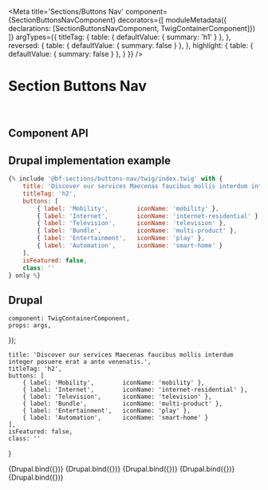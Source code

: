 

<Meta
    title='Sections/Buttons Nav'
    component={SectionButtonsNavComponent}
    decorators={[
        moduleMetadata({ declarations: [SectionButtonsNavComponent, TwigContainerComponent]})
    ]}
    argTypes={{
        titleTag: {
            table: { defaultValue: { summary: 'h1' } },
        },
        reversed: {
            table: { defaultValue: { summary: false } },
        },
        highlight: {
            table: { defaultValue: { summary: false } },
        }
    }}
/>


# Section Buttons Nav

<br/>


## Component API

<ArgsTable of={SectionButtonsNavComponent} />


## Drupal implementation example

```jsx
{% include '@bf-sections/buttons-nav/twig/index.twig' with {
    title: 'Discover our services Maecenas faucibus mollis interdum integer posuere erat a ante venenatis.',
    titleTag: 'h2',
    buttons: [
        { label: 'Mobility',        iconName: 'mobility' },
        { label: 'Internet',        iconName: 'internet-residential' },
        { label: 'Television',      iconName: 'television' },
        { label: 'Bundle',          iconName: 'multi-product' },
        { label: 'Entertainment',   iconName: 'play' },
        { label: 'Automation',      iconName: 'smart-home' }
    ],
    isFeatured: false,
    class: ''
} only %}
```


## Drupal

    component: TwigContainerComponent,
    props: args,
});

    title: 'Discover our services Maecenas faucibus mollis interdum integer posuere erat a ante venenatis.',
    titleTag: 'h2',
    buttons: [
        { label: 'Mobility',        iconName: 'mobility' },
        { label: 'Internet',        iconName: 'internet-residential' },
        { label: 'Television',      iconName: 'television' },
        { label: 'Bundle',          iconName: 'multi-product' },
        { label: 'Entertainment',   iconName: 'play' },
        { label: 'Automation',      iconName: 'smart-home' }
    ],
    isFeatured: false,
    class: ''
}

<Canvas withSource='none'>
    <Story
        name='Drupal'
        args={{
            elementPath: 'sections/buttons-nav/_doc/template.drupal',
            ...commonProps
        }}
    >
        {Drupal.bind({})}
    </Story>
</Canvas>

<Canvas withSource='none'>
    <Story
        name='Drupal - With description'
        args={{
            elementPath: 'sections/buttons-nav/_doc/template.drupal',
            ...commonProps,
            buttons: [
                { label: 'Mobility',        iconName: 'mobility',               description: 'Maecenas faucibus mollis interdum integer posuere erat a ante venenatis. Maecenas faucibus mollis interdum integer posuere erat a ante venenatis.' },
                { label: 'Internet',        iconName: 'internet-residential',   description: 'Maecenas faucibus mollis.' },
                { label: 'Television',      iconName: 'television',             description: 'Maecenas faucibus mollis interdum integer posuere erat a ante venenatis.' },
                { label: 'Bundle',          iconName: 'multi-product',          description: 'Maecenas faucibus.' },
                { label: 'Entertainment',   iconName: 'play'                    },
                { label: 'Automation',      iconName: 'smart-home',             description: 'Maecenas faucibus mollis interdum integer posuere erat a ante venenatis.' },
            ]
        }}
    >
        {Drupal.bind({})}
    </Story>
</Canvas>

<Canvas withSource='none'>
    <Story
        name='Drupal - With isFeatured'
        args={{
            elementPath: 'sections/buttons-nav/_doc/template.drupal',
            ...commonProps,
            buttons: [
                { label: 'Mobility',        iconName: 'mobility',               description: 'Maecenas faucibus mollis interdum integer posuere erat a ante venenatis. Maecenas faucibus mollis interdum integer posuere erat a ante venenatis.' },
                { label: 'Internet',        iconName: 'internet-residential',   description: 'Maecenas faucibus mollis.' },
                { label: 'Television',      iconName: 'television',             description: 'Maecenas faucibus mollis interdum integer posuere erat a ante venenatis.' },
                { label: 'Bundle',          iconName: 'multi-product',          description: 'Maecenas faucibus.' },
                { label: 'Entertainment',   iconName: 'play'                    },
                { label: 'Automation',      iconName: 'smart-home',             description: 'Maecenas faucibus mollis interdum integer posuere erat a ante venenatis.' },
            ],
            isFeatured: true
        }}
    >
        {Drupal.bind({})}
    </Story>
</Canvas>

<Canvas withSource='none'>
    <Story
        name='Drupal - With isFeatured and 4 buttons'
        args={{
            elementPath: 'sections/buttons-nav/_doc/template.drupal',
            ...commonProps,
            buttons: [
                { label: 'Mobility',        iconName: 'mobility',               description: 'Maecenas faucibus mollis interdum integer posuere erat a ante venenatis. Maecenas faucibus mollis interdum integer posuere erat a ante venenatis.' },
                { label: 'Internet',        iconName: 'internet-residential',   description: 'Maecenas faucibus mollis.' },
                { label: 'Television',      iconName: 'television',             description: 'Maecenas faucibus mollis interdum integer posuere erat a ante venenatis.' },
                { label: 'Bundle',          iconName: 'multi-product',          description: 'Maecenas faucibus.' },
            ],
            isFeatured: true
        }}
    >
        {Drupal.bind({})}
    </Story>
</Canvas>

<Canvas withSource='none'>
    <Story
        name='Drupal - With isFeatured and 2 buttons'
        args={{
            elementPath: 'sections/buttons-nav/_doc/template.drupal',
            ...commonProps,
            buttons: [
                { label: 'Mobility',        iconName: 'mobility',               description: 'Maecenas faucibus mollis interdum integer posuere erat a ante venenatis. Maecenas faucibus mollis interdum integer posuere erat a ante venenatis.' },
                { label: 'Internet',        iconName: 'internet-residential',   description: 'Maecenas faucibus mollis.' },
            ],
            isFeatured: true
        }}
    >
        {Drupal.bind({})}
    </Story>
</Canvas>